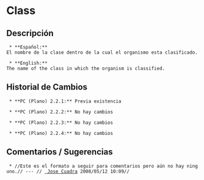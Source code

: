 = Class =

== Descripción ==
  * **Español:**
 El nombre de la clase dentro de la cual el organismo esta clasificado.

  * **English:**
 The name of the class in which the organism is classified.

== Historial de Cambios ==
  * **PC (Plano) 2.2.1:** Previa existencia

  * **PC (Plano) 2.2.2:** No hay cambios

  * **PC (Plano) 2.2.3:** No hay cambios

  * **PC (Plano) 2.2.4:** No hay cambios


== Comentarios / Sugerencias ==

  * //Este es el formato a seguir para comentarios pero aún no hay ninguno.// --- // [[jcuadra@inbio.ac.cr | Jose Cuadra]] 2008/05/12 10:09//

